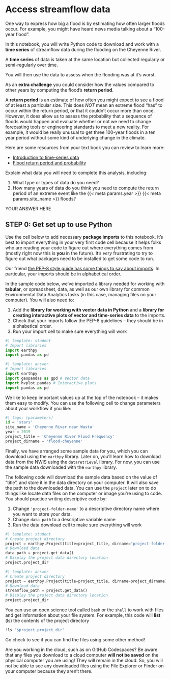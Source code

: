 # Access streamflow data

One way to express how big a flood is by estimating how often larger floods occur. For example, you might have heard news media talking about a "100-year flood".

In this notebook, you will write Python code to download and work with a **time series** of streamflow data during the flooding on the Cheyenne River.

::: {.callout-tip} 
A **time series** of data is taken at the same location but collected regularly or semi-regularly over time. 
:::

You will then use the data to assess when the flooding was at it's worst.

As an **extra challenge** you could consider how the values compared to other years by computing the flood's **return period**.

::: {.callout-tip}
A **return period** is an estimate of how often you might expect to see a flood of at least a particular size. This does *NOT* mean an extreme flood "has" to occur within the return period, or that it couldn't occur more than once. However, it does allow us to assess the probability that a sequence of floods would happen and evaluate whether or not we need to change forecasting tools or engineering standards to meet a new reality. For example, it would be really unusual to get three 100-year floods in a ten year period without some kind of underlying change in the climate.
:::

::: {.callout-read}

Here are some resources from your text book you can review to learn more:

  * [Introduction to time-series data](https://www.earthdatascience.org/courses/use-data-open-source-python/use-time-series-data-in-python/)
  * [Flood return period and probability](https://www.earthdatascience.org/courses/use-data-open-source-python/use-time-series-data-in-python/floods-return-period-and-probability/)

:::

::: {.callout-respond}
Explain what data you will need to complete this analysis, including:

  1. What type or types of data do you need?
  2. How many years of data do you think you need to compute the return period of an extreme event like the {{< meta params.year >}} {{< meta params.site_name >}} floods?

:::

::: {.content-visible when-format="ipynb"}
:::: {.cell .markdown}
YOUR ANSWER HERE
::::
:::

## STEP 0: Get set up to use Python

Use the cell below to add necessary **package imports** to this notebook. It's best to import everything in your very first code cell because it helps folks who are reading your code to figure out where everything comes from (mostly right now this is **you** in the future). It's *very* frustrating to try to figure out what packages need to be installed to get some code to run.

::: {.callout-note .column-margin}
Our friend [the PEP-8 style guide has some things to say about imports](https://peps.python.org/pep-0008/#imports). In particular, your imports should be in alphabetical order.
:::

::: {.callout-task}
In the sample code below, we've imported a library needed for working with **tabular**, or spreadsheet, data, as well as our own library for common Environmental Data Analytics tasks (in this case, managing files on your computer). You will also need to:

  1. Add the **library for working with vector data in Python** and a **library for creating interactive plots of vector and time-series data** to the imports.
  2. Check that your imports follow the PEP-8 guidelines -- they should be in alphabetical order.
  3. Run your import cell to make sure everything will work
  
:::

```python
#| template: student
# Import libraries
import earthpy
import pandas as pd
```

::: {.content-visible when-format="html"}
```python
#| template: answer
# Import libraries
import earthpy
import geopandas as gpd # Vector data
import hvplot.pandas # Interactive plots
import pandas as pd
```
:::

We like to keep important values up at the top of the notebook -- it makes them easy to modify. You can use the following cell to change parameters about your workflow if you like:

```python
#| tags: [parameters]
id = 'stars'
site_name = 'Cheyenne River near Wasta'
year = 2019
project_title = 'Cheyenne River Flood Frequency'
project_dirname = 'flood-cheyenne'
```

Finally, we have arranged some sample data for you, which you can download using the `earthpy` library. Later on, you'll learn how to download data from the NWIS using the `dataretrieval` library. For now, you can use the sample data downloaded with the `earthpy` library.

::: {.callout-task}
The following code will download the sample data based on the value of "title", and store it in the data directory on your computer. It will also save the path to the downloaded data. You can use the `project` later on to do things like locate data files on the computer or image you're using to code. You should practice writing descriptive code by:

  1. Change `'project-folder-name'` to a descriptive directory name where you want to store your data.
  2. Change `data_path` to a descriptive variable name
  3. Run the data download cell to make sure everything will work
  
:::

```python
#| template: student
# Create project directory
project = earthpy.Project(title=project_title, dirname='project-folder-name')
# Download data
data_path = project.get_data()
# Display the project data directory location
project.project_dir
```

::: {.content-visible when-format="html"}
```python
#| template: answer
# Create project directory
project = earthpy.Project(title=project_title, dirname=project_dirname)
# Download data
streamflow_path = project.get_data()
# Display the project data directory location
project.project_dir
```
:::

You can use an open science tool called `bash` or the `shell` to work with files and get information about your file system. For example, this code will **list** (ls) the contents of the project directory

```python
!ls "$project.project_dir"
```

::: {.callout-task}
Go check to see if you can find the files using some other method!
:::

::: {.callout-warning}
Are you working in the cloud, such as on GitHub Codespaces? Be aware that any files you download to a cloud computer **will not be saved** on the physical computer you are using! They will remain in the cloud. So, you will not be able to see any downloaded files using the File Explorer or Finder on your computer because they aren't there.
:::
